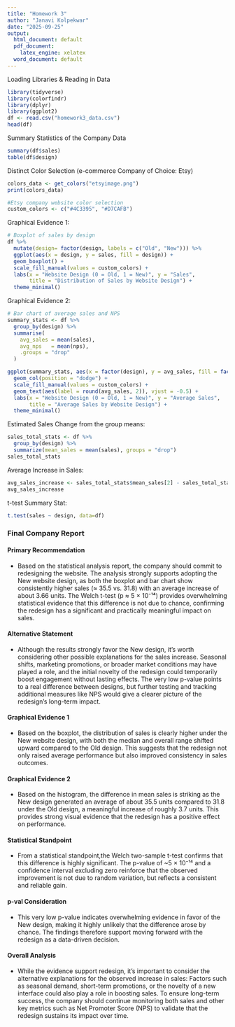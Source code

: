 ```yaml
---
title: "Homework 3"
author: "Janavi Kolpekwar"
date: "2025-09-25"
output:
  html_document: default
  pdf_document:
    latex_engine: xelatex
  word_document: default
---
```


Loading Libraries & Reading in Data
```r
library(tidyverse)
library(colorfindr)
library(dplyr)
library(ggplot2)
df <- read.csv("homework3_data.csv")
head(df)
```

Summary Statistics of the Company Data
```r
summary(df$sales)
table(df$design)
```

Distinct Color Selection (e-commerce Company of Choice: Etsy)

```r
colors_data <- get_colors("etsyimage.png")
print(colors_data)
```

```r
#Etsy company website color selection
custom_colors <- c("#4C3395", "#D7CAFB")
```


Graphical Evidence 1: 
```r
# Boxplot of sales by design
df %>%
  mutate(design= factor(design, labels = c("Old", "New"))) %>%
  ggplot(aes(x = design, y = sales, fill = design)) +
  geom_boxplot() +
  scale_fill_manual(values = custom_colors) +
  labs(x = "Website Design (0 = Old, 1 = New)", y = "Sales",
       title = "Distribution of Sales by Website Design") +
  theme_minimal()
```


Graphical Evidence 2: 
```r
# Bar chart of average sales and NPS
summary_stats <- df %>%
  group_by(design) %>%
  summarise(
    avg_sales = mean(sales),
    avg_nps   = mean(nps),
    .groups = "drop"
  )

ggplot(summary_stats, aes(x = factor(design), y = avg_sales, fill = factor(design))) +
  geom_col(position = "dodge") +
  scale_fill_manual(values = custom_colors) +
  geom_text(aes(label = round(avg_sales, 2)), vjust = -0.5) +
  labs(x = "Website Design (0 = Old, 1 = New)", y = "Average Sales",
       title = "Average Sales by Website Design") +
  theme_minimal()

```

Estimated Sales Change from the group means:
```r
sales_total_stats <- df %>%
  group_by(design) %>%
  summarize(mean_sales = mean(sales), groups = "drop")
sales_total_stats
```
Average Increase in Sales: 
```r
avg_sales_increase <- sales_total_stats$mean_sales[2] - sales_total_stats$mean_sales[1]
avg_sales_increase
```

t-test Summary Stat: 
```r
t.test(sales ~ design, data=df)
```

### Final Company Report 

#### Primary Recommendation
- Based on the statistical analysis report, the company should commit to redesigning the website. The analysis strongly supports adopting the New website design, as both the boxplot and bar chart show consistently higher sales (≈ 35.5 vs. 31.8) with an average increase of about 3.66 units. The Welch t-test (p ≈ 5 × 10⁻¹⁴) provides overwhelming statistical evidence that this difference is not due to chance, confirming the redesign has a significant and practically meaningful impact on sales.

#### Alternative Statement
- Although the results strongly favor the New design, it’s worth considering other possible explanations for the sales increase. Seasonal shifts, marketing promotions, or broader market conditions may have played a role, and the initial novelty of the redesign could temporarily boost engagement without lasting effects. The very low p-value points to a real difference between designs, but further testing and tracking additional measures like NPS would give a clearer picture of the redesign’s long-term impact.

#### Graphical Evidence 1
- Based on the boxplot, the distribution of sales is clearly higher under the New website design, with both the median and overall range shifted upward compared to the Old design. This suggests that the redesign not only raised average performance but also improved consistency in sales outcomes.

#### Graphical Evidence 2
- Based on the histogram, the difference in mean sales is striking as the New design generated an average of about 35.5 units compared to 31.8 under the Old design, a meaningful increase of roughly 3.7 units. This provides strong visual evidence that the redesign has a positive effect on performance.

#### Statistical Standpoint
- From a statistical standpoint,the Welch two-sample t-test confirms that this difference is highly significant. The p-value of ~5 × 10⁻¹⁴ and a confidence interval excluding zero reinforce that the observed improvement is not due to random variation, but reflects a consistent and reliable gain.

#### p-val Consideration
- This very low p-value indicates overwhelming evidence in favor of the New design, making it highly unlikely that the difference arose by chance. The findings therefore support moving forward with the redesign as a data-driven decision.

#### Overall Analysis
- While the evidence support redesign, it's important to consider the alternative explanations for the observed increase in sales: Factors such as seasonal demand, short-term promotions, or the novelty of a new interface could also play a role in boosting sales. To ensure long-term success, the company should continue monitoring both sales and other key metrics such as Net Promoter Score (NPS) to validate that the redesign sustains its impact over time.




